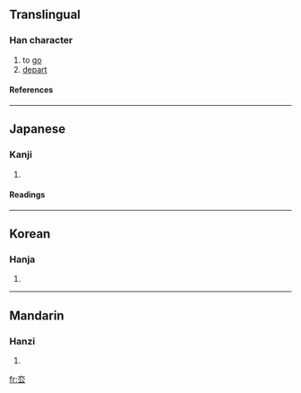 ==Translingual==
===Han character===
{{Han char|rn=28|rad=厶|as=03|sn=5|four=|canj=大戈 (KI), XX大戈 (XXKI)}}
# to [[go]]
# [[depart]]
====References====
{{Han ref|kx=0164.090|dkj=03069|dj=0372.060|hdz=10385.010|uh=53BA|ud=21434}}
----
==Japanese==
===Kanji===
{{ja-kanji|grade=|rs=厶03}}
# {{defn|Japanese}} 
====Readings====
{{ja-readings|on=[[きょ]] (kyo), [[こ]] (ko)|kun=[[さる]] (saru)}}
----
==Korean==
===Hanja===
{{ko-hanja|hangeul=거|rv=geo|mr=kŏ}}
# {{defn|Korean}}
----
==Mandarin==
===Hanzi===
{{cmn-hanzi|pin=[[qù]] (qu4)|wg=ch'ü<sup>4</sup>}}
# {{defn|Mandarin}}

[[fr:厺]]